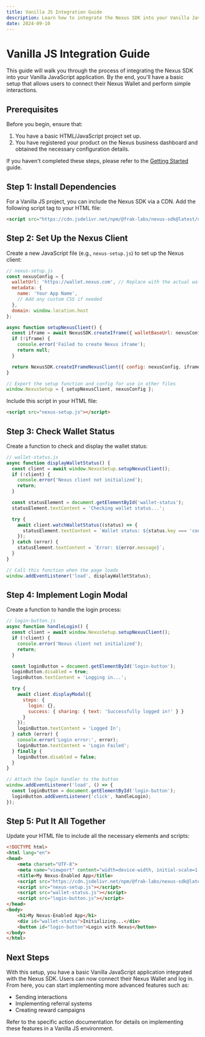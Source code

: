 ```yaml
---
title: Vanilla JS Integration Guide
description: Learn how to integrate the Nexus SDK into your Vanilla JavaScript application for seamless Web3 interactions.
date: 2024-09-10
---
```


# Vanilla JS Integration Guide

This guide will walk you through the process of integrating the Nexus SDK into your Vanilla JavaScript application. By the end, you'll have a basic setup that allows users to connect their Nexus Wallet and perform simple interactions.

## Prerequisites

Before you begin, ensure that:

1. You have a basic HTML/JavaScript project set up.
2. You have registered your product on the Nexus business dashboard and obtained the necessary configuration details.

If you haven't completed these steps, please refer to the [Getting Started](/wallet-sdk/getting-started) guide.

## Step 1: Install Dependencies

For a Vanilla JS project, you can include the Nexus SDK via a CDN. Add the following script tag to your HTML file:

```html
<script src="https://cdn.jsdelivr.net/npm/@frak-labs/nexus-sdk@latest/dist/index.umd.js"></script>
```

## Step 2: Set Up the Nexus Client

Create a new JavaScript file (e.g., `nexus-setup.js`) to set up the Nexus client:

```javascript
// nexus-setup.js
const nexusConfig = {
  walletUrl: 'https://wallet.nexus.com', // Replace with the actual wallet URL
  metadata: {
    name: 'Your App Name',
    // Add any custom CSS if needed
  },
  domain: window.location.host
};

async function setupNexusClient() {
  const iframe = await NexusSDK.createIframe({ walletBaseUrl: nexusConfig.walletUrl });
  if (!iframe) {
    console.error('Failed to create Nexus iframe');
    return null;
  }

  return NexusSDK.createIFrameNexusClient({ config: nexusConfig, iframe });
}

// Export the setup function and config for use in other files
window.NexusSetup = { setupNexusClient, nexusConfig };
```

Include this script in your HTML file:

```html
<script src="nexus-setup.js"></script>
```

## Step 3: Check Wallet Status

Create a function to check and display the wallet status:

```javascript
// wallet-status.js
async function displayWalletStatus() {
  const client = await window.NexusSetup.setupNexusClient();
  if (!client) {
    console.error('Nexus client not initialized');
    return;
  }

  const statusElement = document.getElementById('wallet-status');
  statusElement.textContent = 'Checking wallet status...';

  try {
    await client.watchWalletStatus((status) => {
      statusElement.textContent = `Wallet status: ${status.key === 'connected' ? 'Connected' : 'Not connected'}`;
    });
  } catch (error) {
    statusElement.textContent = `Error: ${error.message}`;
  }
}

// Call this function when the page loads
window.addEventListener('load', displayWalletStatus);
```

## Step 4: Implement Login Modal

Create a function to handle the login process:

```javascript
// login-button.js
async function handleLogin() {
  const client = await window.NexusSetup.setupNexusClient();
  if (!client) {
    console.error('Nexus client not initialized');
    return;
  }

  const loginButton = document.getElementById('login-button');
  loginButton.disabled = true;
  loginButton.textContent = 'Logging in...';

  try {
    await client.displayModal({
      steps: {
        login: {},
        success: { sharing: { text: 'Successfully logged in!' } }
      }
    });
    loginButton.textContent = 'Logged In';
  } catch (error) {
    console.error('Login error:', error);
    loginButton.textContent = 'Login Failed';
  } finally {
    loginButton.disabled = false;
  }
}

// Attach the login handler to the button
window.addEventListener('load', () => {
  const loginButton = document.getElementById('login-button');
  loginButton.addEventListener('click', handleLogin);
});
```

## Step 5: Put It All Together

Update your HTML file to include all the necessary elements and scripts:

```html
<!DOCTYPE html>
<html lang="en">
<head>
    <meta charset="UTF-8">
    <meta name="viewport" content="width=device-width, initial-scale=1.0">
    <title>My Nexus-Enabled App</title>
    <script src="https://cdn.jsdelivr.net/npm/@frak-labs/nexus-sdk@latest/dist/core/index.cjs"></script>
    <script src="nexus-setup.js"></script>
    <script src="wallet-status.js"></script>
    <script src="login-button.js"></script>
</head>
<body>
    <h1>My Nexus-Enabled App</h1>
    <div id="wallet-status">Initializing...</div>
    <button id="login-button">Login with Nexus</button>
</body>
</html>
```

## Next Steps

With this setup, you have a basic Vanilla JavaScript application integrated with the Nexus SDK. Users can now connect their Nexus Wallet and log in. From here, you can start implementing more advanced features such as:

- Sending interactions
- Implementing referral systems
- Creating reward campaigns

Refer to the specific action documentation for details on implementing these features in a Vanilla JS environment.

